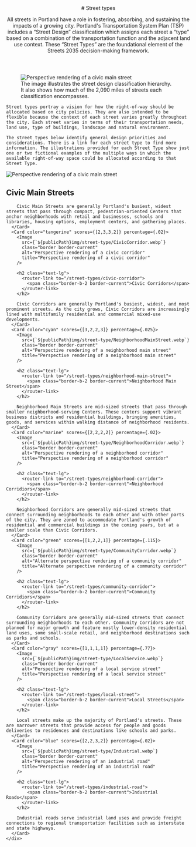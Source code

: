 

<header class="prose-lg">
  # Street types

All streets in Portland have a role in fostering, absorbing, and sustaining the impacts of a growing city. Portland's Transportation System Plan (TSP) includes a “Street Design” classification which assigns each street a “type” based on a combination of the transportation function and the adjacent land use context. These “Street Types” are the foundational element of the Streets 2035 decision-making framework.

</header>
<main>
  <section class="prose">
    <figure>
      <img
        src={`${publicPath}img/street-type/Hierarchy_Graph.png`}
        alt="Perspective rendering of a civic main street"
        title="Perspective rendering of a civic main street"
      />
      <figcaption>
        The image illustrates the street design classification hierarchy. It also
        shows how much of the 2,090 miles of streets each classification
        encompasses.
      </figcaption>
    </figure>

    Street types portray a vision for how the right-of-way should be allocated based on city policies. They are also intended to be flexible because the context of each street varies greatly throughout the city. Each street varies in terms of their transportation needs, land use, type of buildings, landscape and natural environment.

    The street types below identify general design priorities and considerations. There is a link for each street type to find more information. The illustrations provided for each Street Type show just one or two fictional examples of the multiple ways in which the available right-of-way space could be allocated according to that Street Type.

  </section>
  <section class="mt-8">
    <div class="grid grid-cols-1 lg:grid-cols-2 gap-8">
      <Card color="orange" scores={[3,3,3,3]} percentage={.025}>
        <Image
          src={`${publicPath}img/street-type/CivicMainStreet.webp`}
          class="border border-current"
          alt="Perspective rendering of a civic main street"
          title="Perspective rendering of a civic main street"
        />
        <h2 class="text-lg">
          <router-link to="/street-types/civic-main-street">
            <span class="border-b-2 border-current">Civic Main Streets</span>
          </router-link>
        </h2>
        
        Civic Main Streets are generally Portland's busiest, widest streets that pass through compact, pedestrian-oriented Centers that anchor neighborhoods with retail and businesses, schools and libraries, housing options, employment centers, and gathering places.
      </Card>
      <Card color="tangerine" scores={[2,3,3,2]} percentage={.02}>
        <Image
          src={`${publicPath}img/street-type/CivicCorridor.webp`}
          class="border border-current"
          alt="Perspective rendering of a civic corridor"
          title="Perspective rendering of a civic corridor"
        />

        <h2 class="text-lg">
          <router-link to="/street-types/civic-corridor">
            <span class="border-b-2 border-current">Civic Corridors</span>
          </router-link>
        </h2>

        Civic Corridors are generally Portland's busiest, widest, and most prominent streets. As the city grows, Civic Corridors are increasingly lined with multifamily residential and commercial mixed-use developments.
      </Card>
      <Card color="cyan" scores={[3,2,2,3]} percentage={.025}>
        <Image
          src={`${publicPath}img/street-type/NeighborhoodMainStreet.webp`}
          class="border border-current"
          alt="Perspective rendering of a neighborhood main street"
          title="Perspective rendering of a neighborhood main street"
        />

        <h2 class="text-lg">
          <router-link to="/street-types/neighborhood-main-street">
            <span class="border-b-2 border-current">Neighborhood Main Street</span>
          </router-link>
        </h2>

        Neighborhood Main Streets are mid-sized streets that pass through smaller neighborhood-serving Centers. These centers support vibrant business districts and residential buildings, bringing amenities, goods, and services within walking distance of neighborhood residents.
      </Card>
      <Card color="marine" scores={[2,2,2,2]} percentage={.02}>
        <Image
          src={`${publicPath}img/street-type/NeighborhoodCorridor.webp`}
          class="border border-current"
          alt="Perspective rendering of a neighborhood corridor"
          title="Perspective rendering of a neighborhood corridor"
        />

        <h2 class="text-lg">
          <router-link to="/street-types/neighborhood-corridor">
            <span class="border-b-2 border-current">Neighborhood Corridiors</span>
          </router-link>
        </h2>

        Neighborhood Corridors are generally mid-sized streets that connect surrounding neighborhoods to each other and with other parts of the city. They are zoned to accommodate Portland's growth of residential and commercial buildings in the coming years, but at a smaller scale than Civic Corridors.
      </Card>
      <Card color="green" scores={[1,2,2,1]} percentage={.115}>
        <Image
          src={`${publicPath}img/street-type/CommunityCorridor.webp`}
          class="border border-current"
          alt="Alternate perspective rendering of a community corridor"
          title="Alternate perspective rendering of a community corridor"
        />

        <h2 class="text-lg">
          <router-link to="/street-types/community-corridor">
            <span class="border-b-2 border-current">Community Corridiors</span>
          </router-link>
        </h2>

        Community Corridors are generally mid-sized streets that connect surrounding neighborhoods to each other. Community Corridors are not planned for major growth and feature mostly lower-density residential land uses, some small-scale retail, and neighborhood destinations such as parks and schools.
      </Card>
      <Card color="gray" scores={[1,1,1,1]} percentage={.77}>
        <Image
          src={`${publicPath}img/street-type/LocalService.webp`}
          class="border border-current"
          alt="Perspective rendering of a local service street"
          title="Perspective rendering of a local service street"
        />

        <h2 class="text-lg">
          <router-link to="/street-types/local-street">
            <span class="border-b-2 border-current">Local Streets</span>
          </router-link>
        </h2>

        Local streets make up the majority of Portland's streets. These are narrower streets that provide access for people and goods deliveries to residences and destinations like schools and parks.
      </Card>
      <Card color="blue" scores={[2,2,3,2]} percentage={.02}>
        <Image
          src={`${publicPath}img/street-type/Industrial.webp`}
          class="border border-current"
          alt="Perspective rendering of an industrial road"
          title="Perspective rendering of an industrial road"
        />

        <h2 class="text-lg">
          <router-link to="/street-types/industrial-road">
            <span class="border-b-2 border-current">Industrial Roads</span>
          </router-link>
        </h2>

        Industrial roads serve industrial land uses and provide freight connections to regional transportation facilities such as interstate and state highways.
      </Card>
    </div>

  </section>
</main>
